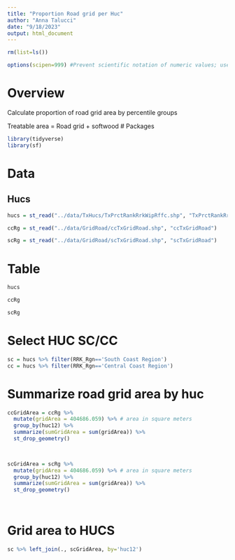 ```yaml
---
title: "Proportion Road grid per Huc"
author: "Anna Talucci"
date: "9/18/2023"
output: html_document
---
```


```r
rm(list=ls())
```

```r
options(scipen=999) #Prevent scientific notation of numeric values; use =0 to reset
```

# Overview
Calculate proportion of road grid area by percentile groups

Treatable area = Road grid + softwood
# Packages
```r
library(tidyverse)
library(sf)
```

# Data
## Hucs
```r
hucs = st_read("../data/TxHucs/TxPrctRankRrkWipRffc.shp", "TxPrctRankRrkWipRffc")
```


```r
ccRg = st_read("../data/GridRoad/ccTxGridRoad.shp", "ccTxGridRoad")
```

```r
scRg = st_read("../data/GridRoad/scTxGridRoad.shp", "scTxGridRoad")
```


# Table
```r
hucs
```

```r
ccRg
```

```r
scRg
```

# Select HUC SC/CC

```r
sc = hucs %>% filter(RRK_Rgn=='South Coast Region')
cc = hucs %>% filter(RRK_Rgn=='Central Coast Region')
```

# Summarize road grid area by huc
```r
ccGridArea = ccRg %>% 
  mutate(gridArea = 404686.059) %>% # area in square meters
  group_by(huc12) %>%
  summarize(sumGridArea = sum(gridArea)) %>%
  st_drop_geometry()

  
```

```r
scGridArea = scRg %>% 
  mutate(gridArea = 404686.059) %>% # area in square meters
  group_by(huc12) %>%
  summarize(sumGridArea = sum(gridArea)) %>%
  st_drop_geometry()

  
```

# Grid area to HUCS
```r
sc %>% left_join(., scGridArea, by='huc12')
```